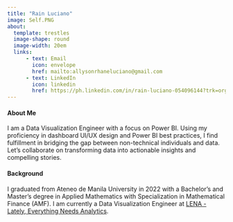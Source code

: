 ```yaml
---
title: "Rain Luciano"
image: Self.PNG
about:
  template: trestles
  image-shape: round
  image-width: 20em
  links:
      - text: Email
        icon: envelope
        href: mailto:allysonrhaneluciano@gmail.com
      - text: LinkedIn
        icon: linkedin
        href: https://ph.linkedin.com/in/rain-luciano-054096144?trk=org-employees
---
```


#### About Me

I am a Data Visualization Engineer with a focus on Power BI. Using my proficiency in dashboard UI/UX design and Power BI best practices, I find fulfillment in bridging the gap between non-technical individuals and data. Let's collaborate on transforming data into actionable insights and compelling stories.

#### Background

I graduated from Ateneo de Manila University in 2022 with a Bachelor's and Master's degree in Applied Mathematics with Specialization in Mathematical Finance (AMF). I am currently a Data Visualization Engineer at [LENA - Lately, Everything Needs Analytics](https://www.lena.com.ph/).